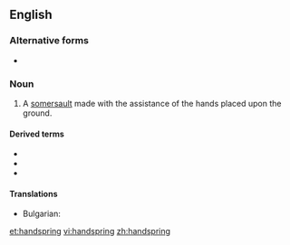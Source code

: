 {{also|hand-spring}}
==English==

===Alternative forms===
* {{l|en|hand-spring}}

===Noun===
{{en-noun}}

# A [[somersault]] made with the assistance of the hands placed upon the ground.

====Derived terms====
* {{l|en|back handspring}}
* {{l|en|front handspring}}
* {{l|en|rising handspring}}
====Translations====
{{trans-top| A [[somersault]] made with the assistance of the hands placed upon the ground}}
* Bulgarian: {{t|bg|кълбо напред|n}}
{{trans-mid}}

{{trans-bottom}}
[[et:handspring]]
[[vi:handspring]]
[[zh:handspring]]